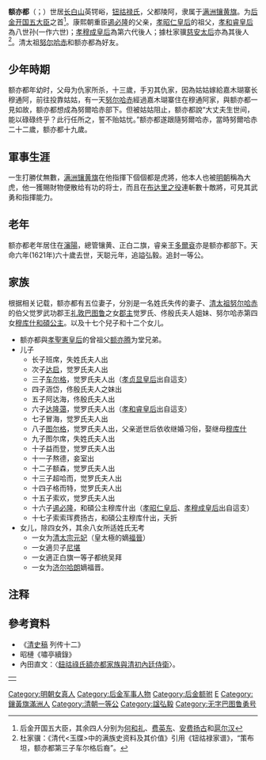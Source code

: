 {{Manchu name|[[钮祜禄氏|钮祜禄]]}}
'''额亦都'''（{{lang-mnc|ᡝᡳᡩᡠ|v=eidu}}；{{bd|1562年||1621年||catIdx=额亦都}}）世居[[长白山|长白山]]英锷峪，[[钮祜禄氏|钮祜禄氏]]，父都陵阿，隶属于[[满洲|满洲]][[镶黄旗|镶黄旗]]。为[[后金开国五大臣|后金开国五大臣]]之首<ref>后金开国五大臣，其余四人分别为[[何和礼|何和礼]]、[[费英东|费英东]]、[[安费扬古|安费扬古]]和[[扈尔汉|扈尔汉]]</ref>。康熙朝重臣[[遏必隆|遏必隆]]的父亲，[[孝昭仁皇后|孝昭仁皇后]]的祖父，[[孝和睿皇后|孝和睿皇后]]為八世孙(一作六世)；[[孝穆成皇后|孝穆成皇后]]為第六代後人；據杜家骥[[慈安太后|慈安太后]]亦為其後人<ref>杜家骥：《清代<玉牒>中的满族史资料及其价值》引用《钮祜禄家谱》，“策布坦，额亦都第三子车尔格后裔”。</ref>。清太祖[[努尔哈赤|努尔哈赤]]和额亦都為好友。
== 少年時期 ==
额亦都年幼时，父母为仇家所杀，十三歲，手刃其仇家，因為姑姑嫁給嘉木瑚寨长穆通阿，前往投靠姑姑，有一天[[努尔哈赤|努尔哈赤]]經過嘉木瑚寨住在穆通阿家，與额亦都一見如故，额亦都想成為努爾哈赤部下。但被姑姑阻止，额亦都說“大丈夫生世间，能以碌碌终乎？此行任所之，誓不贻姑忧。”额亦都遂跟隨努爾哈赤，當時努爾哈赤二十二歲，额亦都十九歲。

== 軍事生涯 ==
一生打勝仗無數，[[满洲|满洲]][[镶黄旗|镶黄旗]]在他指揮下個個都是虎將，他本人也被[[明朝|明朝]]稱為大虎，他一獲賜財物便散给有功的将士，而且在[[布达里之役|布达里之役]]連斬數十敵將，可見其武勇和指揮能力。

== 老年 ==
额亦都老年居住在[[瀋陽|瀋陽]]，總管镶黄、正白二旗，睿亲王[[多爾袞|多爾袞]]亦是额亦都部下。天命六年(1621年)六十歲去世，天聪元年，追謚弘毅。追封一等公。
==家族==

根据相关记载，额亦都有五位妻子，分別是一名姓氏失传的妻子、[[努尔哈赤|清太祖努尔哈赤]]的伯父觉罗武功郡王[[禮敦巴圖魯|礼敦]][[巴图鲁|巴图鲁]]之女[[郡主|郡主]]觉罗氏、佟殷氏夫人姐妹、努尔哈赤第四女[[穆库什|穆库什]][[和碩公主|和碩公主]]。以及十七个兒子和十二个女儿。
*额亦都與[[孝聖憲皇后|孝聖憲皇后]]的曾祖父[[额亦腾|额亦腾]]为堂兄弟。
*儿子
**长子班席，失姓氏夫人出
**次子[[达启|达启]]，觉罗氏夫人出
**三子[[车尔格|车尔格]]，觉罗氏夫人出（[[孝贞显皇后|孝贞显皇后]]出自這支）
**四子涵岱，佟殷氏夫人之妹出
**五子阿达海，佟殷氏夫人出
**六子[[达隆蔼|达隆蔼]]，觉罗氏夫人出（[[孝和睿皇后|孝和睿皇后]]出自這支）
**七子冒海，觉罗氏夫人出
**八子[[图尔格|图尔格]]，觉罗氏夫人出，父亲逝世后依收继婚习俗，娶继母[[穆库什|穆库什]]
**九子图尔席，失姓氏夫人出
**十子益而登，觉罗氏夫人出
**十一子熬德，妾室出
**十二子额森，觉罗氏夫人出
**十三子超哈而，觉罗氏夫人出
**十四子格而特，觉罗氏夫人出
**十五子索欢，觉罗氏夫人出
**十六子[[遏必隆|遏必隆]]，和碩公主穆库什出（[[孝昭仁皇后|孝昭仁皇后]]、[[孝穆成皇后|孝穆成皇后]]出自這支）
**十七子索索珲费扬古，和碩公主穆库什出，夭折
*女儿，除四女外，其余八女所适姓氏无考
**一女为[[清太宗|清太宗]][[清太宗元妃|元妃]]（皇太極的嫡[[福晉|福晉]]）
**一女適贝子[[尼堪_(清朝宗室)|尼堪]]
**一女適正白旗一等子都统吴拜
**一女为[[济尔哈朗|济尔哈朗]]嫡福晋。

== 注释 ==

{{reflist}}

== 參考資料 ==
*《[[清史稿|清史稿]] 列传十二》
*昭槤《嘯亭續錄》
*內田直文：〈[http://www.his.ncku.edu.tw/chinese/uploadeds/362.pdf 鈕祜祿氏額亦都家族與清初內廷侍衛]〉。
{| style="margin:0 auto;" align=center width=95% class="toccolours"
|rowspan=15|
|-
|align=center style="background:#ccccff" width=95% | '''[[后金开国五大臣|后金开国五大臣]]''' 
|-
|align="center" colspan=2| [[额亦都|额亦都]] [[费英东|费英东]] [[何和礼|何和礼]] [[安费扬古|安费扬古]] [[扈尔汉|扈尔汉]]
|}

{{清朝配享太廟}}
{{DEFAULTSORT:E}}
[[Category:明朝女真人|Category:明朝女真人]]
[[Category:后金军事人物|Category:后金军事人物]]	
[[Category:后金额驸|Category:后金额驸]]
[[Category:鈕祜祿氏|E]]
[[Category:鑲黃旗滿洲人|Category:鑲黃旗滿洲人]]
[[Category:清朝一等公|Category:清朝一等公]]
[[Category:諡弘毅|Category:諡弘毅]]
[[Category:无字巴图鲁勇号|Category:无字巴图鲁勇号]]